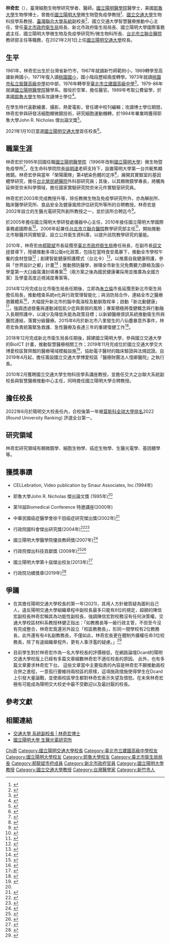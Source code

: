 {{Infobox scientist
| name              = 林奇宏
| image             = Lin Chi-Hung 2017 December.jpg
| alt               = 林奇宏的照片
| caption           = 林奇宏，攝於 2017 年 12 月
| birth_date        = 1961年
| fields            = [[生物光子學|生物光子學]]、[[癌症基因组学|癌症基因组学]]、[[細胞生物學|細胞生物學]]<ref>{{cite journal |author1=賴佩幸 |author2=蔡辰葳 |author3=陳沛甫 |author4=林志安 |title=陽明大學林奇宏教授專訪 |journal=臺灣醫學生研究通訊 |issue=4 |url=https://investigator.tw/592/nymu-linch/}}</ref>
| workplaces        = [[國立陽明交通大學|國立陽明交通大學]]
| patrons           = 
| education         = 
| alma_mater        = 美國[[耶魯大學|耶魯大學]]生物系博士
}}
'''林奇宏'''（{{bd|1961年}}），臺灣細胞生物學研究學者、醫師。[[國立陽明醫學院|國立陽明醫學院]]醫學士，美國[[耶魯大學|耶魯大學]]生物學博士，曾擔任[[國立陽明大學|國立陽明大學]]微生物暨免疫學教授<ref>{{cite web |title=國立陽明大學微生物及免疫學研究所合聘師資 |url=https://imi.ym.edu.tw/files/13-1255-15720.php |website=國立陽明大學 |accessdate=2020-11-03 |archive-date=2021-02-08 |archive-url=https://web.archive.org/web/20210208035425/https://imi.ym.edu.tw/files/13-1255-15720.php |dead-url=no }}</ref>、[[國立交通大學|國立交通大學]]生物科技學系教授、[[臺灣聯合大學系統|臺灣聯合大學系統]]副校長<ref>{{Cite web|title=副校長室成員|url=https://www.nctu.edu.tw/vc-lin-office/members|accessdate=2021-02-02|author=|date=|format=|work=www.nctu.edu.tw|publisher=|language=|archive-date=2021-01-28|archive-url=https://web.archive.org/web/20210128195021/https://www.nctu.edu.tw/vc-lin-office/members|dead-url=no}}</ref>、國立交通大學智慧醫療推動中心主任，曾任[[臺北市政府衛生局|臺北市政府衛生局]]局長、新北市政府衛生局局長、國立陽明大學國際事務處主任、國立陽明大學微生物及免疫學研究所/微生物科所長、[[台北市立聯合醫院|台北市立聯合醫院]]教研部主任等職務，在2021年2月1日上任[[國立陽明交通大學|國立陽明交通大學]]校長。

== 生平 ==
1961年，林奇宏出生於台灣省新竹市，1967年就讀新竹師範附小，1969轉學至高雄新興國小，1971年復入讀[[桃園國小|桃園國小]]，國小階段歷經兩度轉學。1973年就讀[[桃園市私立振聲高級中學|桃園市私立振聲高級中學]]初中部，1976年轉學至[[臺北市立建國高級中學|臺北市立建國高級中學]]<ref>{{Cite web|title=林奇宏教授專訪|url=https://investigator.tw/592/nymu-linch/|access-date=2022-05-23|date=2010-02-28|last=|work=https://investigator.tw/|publisher=臺灣醫學生研究通訊|language=zh-TW|quote=老師檢視過去，表示自己不像許多有志從事研究的同學們懂得善用假期累積經驗，就讀於建中的日子裡恰逢中美斷交因而曾參與相關的抗議活動}}</ref>。1979-86年就讀[[國立陽明醫學院|國立陽明醫學院]]醫學系。服役於空軍，擔任醫官。1989年考取公費留學，於美國[[耶魯大學|耶魯大學]]生物系攻讀博士學位<ref>{{Cite web|title=系統副校長 - 林奇宏博士|url=https://www.nctu.edu.tw/vc-lin-office/experience|access-date=2022-05-08|publisher=國立交通大學}}</ref>。

在學生時代喜歡繪畫、攝影，熱愛電影，曾任建中校刊編輯；攻讀博士學位期間，林奇宏參與研發活細胞顯微鏡技術，研究細胞運動機轉，於1994年畢業時獲得耶魯大學John R. Nicholas 傑出論文獎<ref name=":0">{{Cite book|title=第十屆傑出校友專刊|pages=10-12|url=https://alumni.ym.edu.tw/ezfiles/137/1137/img/42/alumni10.pdf|accessdate=2022-05-23|publisher=[[國立陽明大學|國立陽明大學]]|date=2013年6月|quote=民國78年，在順利進入美國耶魯大學生物系後，林校友也迎向人生重大的轉捩點。當時適逢活細胞顯微鏡學之蓬勃發展，加上影像本就為興趣所在，他便成為該實驗室第一位學生，5年不見天日的實驗生活過去，畢業那年，林校友獲頒耶魯大學John R. Nicholas 傑出論文獎，由醫學轉向細胞生物學領域，是全新的挑戰，但他依然交出亮眼的成績單。}}</ref>。

2021年1月10日當選[[國立陽明交通大學|國立陽明交通大學]]首任校長<ref>{{cite web |title=陽明交大遴選結果出爐 林奇宏當選合校首任校長 |url=https://www.cna.com.tw/news/firstnews/202101105002.aspx |website=中央通訊社 |access-date=2021-02-04 |archive-date=2021-02-02 |archive-url=https://web.archive.org/web/20210202091542/https://www.cna.com.tw/news/firstnews/202101105002.aspx |dead-url=no }}</ref>。

== 職業生涯 ==
林奇宏於1995年回國任職[[國立陽明醫學院|國立陽明醫學院]]（1996年改制[[國立陽明大學|國立陽明大學]]）微生物暨免疫學所<ref>{{cite web |author1=Investigator團隊 |title=林奇宏教授專訪 |url=https://investigator.tw/592/nymu-linch/ |website=INVESTIATOR |accessdate=2021-02-02 |archive-date=2021-02-18 |archive-url=https://web.archive.org/web/20210218210820/https://investigator.tw/592/nymu-linch/ |dead-url=no }}</ref>，在生命科學院院長[[徐明達|徐明達]]老師支持下，設置陽明大學第一台共軛焦顯微鏡。林奇宏參與當年「榮陽團隊」第4號染色體的定序<ref>{{cite web |author1=JANE |title=基因體中心系列專訪(二)：榮陽基因體中心 腫瘤免疫與基因體的整合 |url=https://geneonline.news/index.php/2016/08/22/yang-ming-vym-genome-center/ |website=GENE ONLINE |accessdate=2021-01-14 |archive-date=2021-01-19 |archive-url=https://web.archive.org/web/20210119235845/https://geneonline.news/index.php/2016/08/22/yang-ming-vym-genome-center/ |dead-url=no }}</ref>，展開其實驗室的基因體學研究，擔任[[台北榮民總醫院|台北榮民總醫院]]外科部研究員；其後，以其顯微鏡學專長，將觸角延伸至奈米科學領域，擔任國家實驗研究院奈米元件實驗室研究員。

林奇宏於2003年完成教授升等，除任教微生物及免疫學研究所外，亦為解剖所、臨床醫學研究所、食品安全及健康風險評估研究所等所的合聘教授。林奇宏是2002年設立的生醫光電研究所創所教授之一，並於該所合聘迄今<ref>{{cite web |title=國立陽明大學生醫光電研究所師資 |url=https://www.ym.edu.tw/biophotonics/Cht_version/teacher.html |website=國立陽明大學生醫光電研究所 |accessdate=2020-11-06 |archive-date=2018-04-02 |archive-url=https://web.archive.org/web/20180402230526/http://www.ym.edu.tw/biophotonics/Cht_version/teacher.html |dead-url=no }}</ref>。

於2005年擔任國立陽明大學研發處儀器中心主任，2010年接任國立陽明大學國際事務處國際長<ref>{{cite web |title=陽明交大校長遴選　林奇宏勝出 |url=https://newtalk.tw/news/view/2021-01-10/521469 |website=NewTalk新聞 |accessdate=2021-01-14 |archive-date=2021-01-26 |archive-url=https://web.archive.org/web/20210126125720/https://newtalk.tw/news/view/2021-01-10/521469 |dead-url=no }}</ref>。2006年起兼任[[台北市立聯合醫院|台北市立聯合醫院]]教學研究部主任<ref>{{cite web |author1=林相美 |author2=胡清暉 |title=學者林奇宏 出任衛生局長 |url=https://news.ltn.com.tw/news/local/paper/454628 |website=自由時報 |accessdate=2021-01-14}}</ref>，開始推動北市聯醫共同實驗室，設立公共衛生資料庫，以提升該院教學研究的量能。

2010年，林奇宏由[[郝龍斌|郝龍斌]]市長延攬至[[臺北市政府衛生局|臺北市政府衛生局]]擔任局長，在副市長[[邱文祥|邱文祥]]督導下，陸續推動多項公衛e化政策，包括在當時食安風暴下，推動全市學校午餐的食材登錄<ref>{{cite web |author1=郭庚儒 |title=食材登錄平台啟動　學校午餐上網可查 |url=https://www.healthnews.com.tw/news/article/11166 |website=健康醫療網 |accessdate=2020-11-09 |archive-date=2020-11-16 |archive-url=https://web.archive.org/web/20201116094814/https://www.healthnews.com.tw/news/article/11166/ |dead-url=no }}</ref>；創建智能健康照護模式（台北卡）<ref>{{cite web |author1=Central News Agency |title=持台北卡 騎UBike換加值金 |url=https://www.taiwannews.com.tw/ch/news/2322494 |website=臺灣英文新聞 |accessdate=2021-01-14}}</ref>，以推廣自我健康照護，參與「世界設計之都」計畫<ref>{{cite web |author1=范詩敏 |title=世界設計之都發表初步成果 愛和同理心共塑友善城市 |url=https://newnet.tw/Newsletter/Comment.aspx?Iinfo=5&iNumber=7083 |website=新網新聞網 |accessdate=2021-01-14}}</ref>；推動預防醫學，辦理全市新生兒免費聽力篩檢及國小學童第一大臼齒窩溝封填專案<ref>{{cite web |author1=黃秀麗 |title=北市推動防齲專案 補助小1 學童施作臼齒窩溝封填 |url=https://www.idn.com.tw/news/news_content.aspx?artid=20131013joanne003 |website=自立晚報 |accessdate=2020-11-09}}</ref>（兩方案之後為國民健康署採用並推廣為全國方案）及學童高度近視減度專案等。

2014年12月完成台北市衛生局長任期後，立即為[[朱立倫|朱立倫]]市長延攬至新北市衛生局擔任局長，推動稽查系統e化與行政管理智能化；與消防局合作，連結全市之醫療救難體系<ref>{{cite web |author1=賴筱桐 |title=醫訊》搶救腦中風黃金3小時 新北緊急醫療照護網2年有成 |url=https://health.ltn.com.tw/article/breakingnews/2589350 |website=自由時報 |accessdate=2021-01-14 |archive-date=2021-06-24 |archive-url=https://web.archive.org/web/20210624175815/https://health.ltn.com.tw/article/breakingnews/2589350 |dead-url=no }}</ref>，大幅提升新北市的腦中風溶栓及動脈取栓率；啟動「新北動健康」<ref>{{cite web |author1=吳貞瑩 |title=反轉衰弱 動健康App架利害！ |url=https://health.udn.com/health/story/6039/2787565 |website=元氣網 |accessdate=2021-01-14 |archive-date=2021-01-16 |archive-url=https://web.archive.org/web/20210116092221/https://health.udn.com/health/story/6039/2787565 |dead-url=no }}</ref>，強調透過營養與運動減低肌少症與衰弱的風險；專案積極將復健概念與行動融入長期照護中，以減少及降低失能為政策目標；以新穎醫療資訊系統推動衛生所與醫院連結，落實分級醫療。2015年6月於新北市八里發生的八仙塵暴意外事件，林奇宏負責統籌緊急救護、急性醫療及長達三年的重建復健工作<ref>{{cite journal |author1=Hsu Ma |author2=Kwang-Yi Tung |author3=Shu-Ling Tsai |author4=David L. Neil |author5=Yun-Yi Lin |author6=Hung-Tsang Yen |author7=Kao-Li Lin |author8=Yi-Ting Cheng |author9=Shu-ChenKao |author10=Mei-Na Lin |author11=Niann-Tzyy Dai |author12=Cherng-Kang Perng |author13=Tyng-Guey Wang |author14=Hao-Chih Tai |author15=Li-Ru Chen |author16=Yung-Chang Tuan |author17=Chi-Hung Lin |title=Assessment and determinants of global outcomes among 445 mass-casualty burn survivors: A 2-year retrospective cohort study in Taiwan |journal=ScienceDirect |date=September 2020 |volume=46 |issue=6 |page=1444-1457 |url=https://www.sciencedirect.com/science/article/pii/S0305417919300749 |accessdate=2020-12-10 |archive-date=2020-06-04 |archive-url=https://web.archive.org/web/20200604091125/https://www.sciencedirect.com/science/article/pii/S0305417919300749 |dead-url=no }}</ref>。

2018年12月完成新北市衛生局長任期後，歸建國立陽明大學，參與國立交通大學的BioICT 計畫，推動智慧醫療相關工作；2019年11月完成位於國立交通大學交大博愛校區賢齊館的醫療場域模擬設施<ref>{{cite web |title=智慧醫療推動中心 |url=https://csh.nctu.edu.tw/ |website=智慧醫療推動中心 |accessdate=2020-12-10 |archive-date=2021-02-13 |archive-url=https://web.archive.org/web/20210213035821/https://csh.nctu.edu.tw/ |dead-url=no }}</ref>，協助電子醫材的臨床驗證與法規認證。自2019年4月起，擔任籌設國立交通大學博愛校區「醫療財團法人憶卿醫院」之執行長。

2010年2月獲聘國立交通大學生物科技學系講座教授，並擔任交大之台聯大系統副校長與智慧醫療推動中心主任，同時擔任國立陽明大學合聘教授。

==擔任校長==
2022年6月於陽明交大校長任內，合校後第一年被[[莫斯科全球大學排名|莫斯科全球大學排名]]2022 (Round University Ranking) 評選全台第一。

== 研究領域 ==
林奇宏研究領域有顯微鏡學、細胞生物學、癌症生物學、生醫光電學、基因體學等。

== 獲獎事蹟 ==
* CELLebration, Video publication by Sinaur Associates, Inc.(1994年)

* 耶魯大學John R. Nicholas 傑出論文獎 (1995年)<ref name=":0" />

* 第16屆Biomedical Conference 特邀講座(2000年)

* 中華民國癌症醫學會徐千田癌症研究傑出獎(2002年)<ref>{{cite web |title=Dr. Chien-Tien Hsu’s Outstanding Cancer Research Award |url=http://www.taiwanoncologysociety.org.tw/ehc-tos/s/w/en/awards/en_awards?awardsId=cc109718313144f4bde5a506c78f97a7 |website=中華民國癌症醫學會 |accessdate=2020-11-03 |archive-date=2021-01-17 |archive-url=https://web.archive.org/web/20210117151759/http://www.taiwanoncologysociety.org.tw/ehc-tos/s/w/en/awards/en_awards?awardsId=3e9e70eacdfa4baaaccc9fc59ab17602 |dead-url=no }}</ref>

* 行政院國科會傑出研究獎(2004年)<ref>{{cite web |title=民國93年傑出研究獎 |url=https://wsts.most.gov.tw/STSWeb/Award/AwardMultiQuery.aspx?year=93&code=QA13&organ=&name=%e6%9e%97%e5%a5%87%e5%ae%8f |website=科技部 |accessdate=2020-11-06 |archive-date=2021-02-13 |archive-url=https://web.archive.org/web/20210213162808/https://wsts.most.gov.tw/STSWeb/Award/AwardMultiQuery.aspx?year=93&code=QA13&organ=&name=%E6%9E%97%E5%A5%87%E5%AE%8F |dead-url=no }}</ref><ref>{{cite web |title=科技部傑出研究獎 |url=https://ord.ym.edu.tw/files/11-1141-55-1.php |website=國立陽明大學 |accessdate=2020-11-03 |archive-date=2021-02-08 |archive-url=https://web.archive.org/web/20210208034233/https://ord.ym.edu.tw/files/11-1141-55-1.php |dead-url=no }}</ref>

* 國立陽明大學醫學院優良教師獎(2007年)<ref>{{cite web |title=醫學系九十六學年度第二學期優良教師名單 |url=https://md.ym.edu.tw/ezfiles/234/1234/img/356/ym96-2teacher.pdf |website=國立陽明大學 |accessdate=2020-11-03 |archive-date=2021-05-14 |archive-url=https://web.archive.org/web/20210514170810/https://md.ym.edu.tw/ezfiles/234/1234/img/356/ym96-2teacher.pdf |dead-url=no }}</ref>

* 行政院傑出科技貢獻獎 (2009年)<ref>{{cite web |title=行政院2009年傑出科技貢獻獎 |url=https://www.ey.gov.tw/Page/9277F759E41CCD91/10685de9-6923-4d61-888f-0e31044615a6 |website=行政院 |accessdate=2020-11-06}}</ref><ref>{{cite web |title=賀本校林奇宏教授與鄭誠功教授榮獲行政院2009年傑出科技貢獻獎 |url=https://sbmse.ym.edu.tw/files/14-1154-13783,r2-1.php |website=國立陽明大學 |accessdate=2020-11-03 |archive-date=2021-02-09 |archive-url=https://web.archive.org/web/20210209051543/https://sbmse.ym.edu.tw/files/14-1154-13783,r2-1.php |dead-url=no }}</ref>

* 國立陽明大學第十屆傑出校友(2013年)<ref>{{cite web |title=國立陽明大學第十屆傑出校友 |url=https://alumni.ym.edu.tw/files/14-1137-2767,r1-1.php |website=國立陽明大學 |accessdate=2020-11-03 |archive-date=2021-02-08 |archive-url=https://web.archive.org/web/20210208030220/https://alumni.ym.edu.tw/files/14-1137-2767,r1-1.php |dead-url=no }}</ref>

* 行政院功績獎章(2019年)<ref>{{cite web |title=新北市政府446次市政會議紀錄 |url=https://www.ntpc.gov.tw/ch/home.jsp?id=cc26771b712271d6&dataserno=f8a3721f3920b670266f413513391c10 |website=新北市政府 |accessdate=2020-12-10 |archive-date=2021-02-08 |archive-url=https://web.archive.org/web/20210208082620/https://www.ntpc.gov.tw/ch/home.jsp?id=cc26771b712271d6&dataserno=f8a3721f3920b670266f413513391c10 |dead-url=no }}</ref>

== 爭議 ==

* 在其擔任陽明交通大學校長的第一年(2021)，其用人方針被質疑為圖利自己人，違反陽明交通大學組織章程中副校長最多只能有6位的規定，超額的陳信宏副校長林奇宏稱其為功能性副校長，強調陳信宏對校務沒有任何決策權。交通大學校區材料系教授林健正指出：「如教務長等一級行政主管，不但至今沒有完成整合，林奇宏竟還另外設立「校區教務長」，形同一間學校有2位教務長，此外還有有4名副教務長，不僅如此，林奇宏長更在體制外擴權任命3位校務長，除了有違組織章程外，更有人事浮濫的疑慮。」<ref>{{cite web | title=新婚就鬧分手？陽明交大校長被爆「恣意封官」　曝「隱藏版副校長」內幕 | url=https://new7.storm.mg/article/4019827 | website=新新聞 | accessdate=2021-11-02 | archive-date=2021-12-03 | archive-url=https://web.archive.org/web/20211203073508/https://new7.storm.mg/article/4019827 | dead-url=no }}</ref>

* 目前學生對於林奇宏作為一名大學校長的評價極低，在網路論壇Dcard的陽明交通大學校版上已經有多篇文章細數林奇宏不適任校長的原因。 此外，也有多篇文章要求林奇宏下台。 這些文章當中主要指責的內容是林奇宏不願推動兩校合併之進程，一意孤行要維持兩校區的原樣，這項施政措施使得學生在Dcard上引發大量論戰，並使兩校區學生都對林奇宏表示失望及憤怒。在未來林奇宏極有可能成為陽明交大校史中最不受歡迎以及最討厭的校長。

==參考文獻==
{{reflist|2}}

==相關連結==
*[https://www.nctu.edu.tw/vc-lin-office/experience 交通大學 系統副校長 | 林奇宏博士] {{Wayback|url=https://www.nctu.edu.tw/vc-lin-office/experience |date=20201001200656 }}
*[https://bioph.ym.edu.tw/index.php/faculty/joint-faculty/dr-chi-hung-lin 國立陽明大學 生醫光電研究所] {{Wayback|url=https://bioph.ym.edu.tw/index.php/faculty/joint-faculty/dr-chi-hung-lin |date=20210128131802 }} 

{{DEFAULTSORT:Lin林}}
[[Category:林姓|Chi奇]]
[[Category:國立陽明交通大學校長|Category:國立陽明交通大學校長]]
[[Category:臺北市立建國高級中學校友|Category:臺北市立建國高級中學校友]]
[[Category:國立陽明大學校友|Category:國立陽明大學校友]]
[[Category:耶魯大學校友|Category:耶魯大學校友]]
[[Category:臺北市衛生局局長|Category:臺北市衛生局局長]]
[[Category:郝龍斌市府成員|Category:郝龍斌市府成員]]
[[Category:新北市政府官員|Category:新北市政府官員]]
[[Category:國立陽明大學教授|Category:國立陽明大學教授]]
[[Category:國立交通大學教授|Category:國立交通大學教授]]
[[Category:台灣醫學家|Category:台灣醫學家]]
[[Category:新竹市人|Category:新竹市人]]